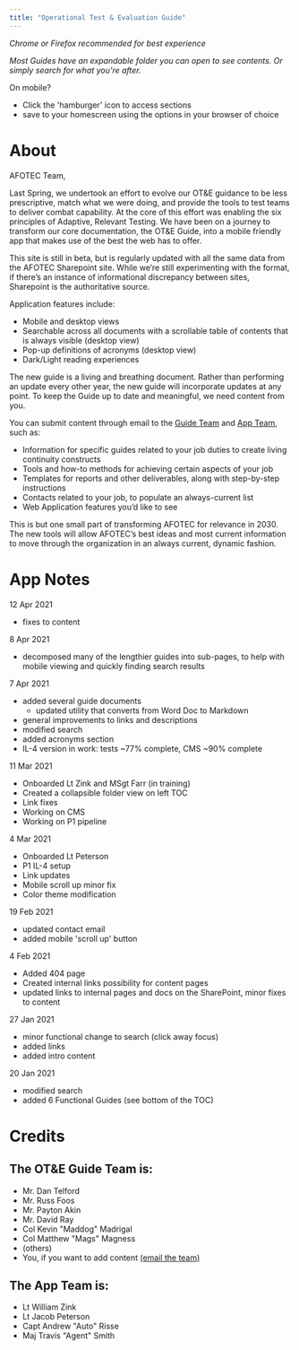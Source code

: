 ```yaml
---
title: "Operational Test & Evaluation Guide"
---
```


*Chrome or Firefox recommended for best experience*

*Most Guides have an expandable folder you can open to see contents.  Or simply search for what you're after.*

On mobile?  
- Click the 'hamburger' icon to access sections
- save to your homescreen using the options in your browser of choice



# About

AFOTEC Team,

Last Spring, we undertook an effort to evolve our OT&E guidance to be less prescriptive, match what we were doing, and provide the tools to test teams to deliver combat capability.  At the core of this effort was enabling the six principles of Adaptive, Relevant Testing.  We have been on a journey to transform our core documentation, the OT&E Guide, into a mobile friendly app that makes use of the best the web has to offer.

This site is still in beta, but is regularly updated with all the same data from the AFOTEC Sharepoint site.  While we’re still experimenting with the format, if there’s an instance of informational discrepancy between sites, Sharepoint is the authoritative source.

Application features include:
- Mobile and desktop views
- Searchable across all documents with a scrollable table of contents that is always visible (desktop view)
- Pop-up definitions of acronyms (desktop view)
- Dark/Light reading experiences


The new guide is a living and breathing document.  Rather than performing an update every other year, the new guide will incorporate updates at any point.  To keep the Guide up to date and meaningful, we need content from you.  

You can submit content through email to the [Guide Team](mailto:Kirtland.AFOTEC.A5.Workflow@us.af.mil) and [App Team](mailto:travis.smith.3@us.af.mil), such as:

- Information for specific guides related to your job duties to create living continuity constructs
- Tools and how-to methods for achieving certain aspects of your job
- Templates for reports and other deliverables, along with step-by-step instructions
- Contacts related to your job, to populate an always-current list
- Web Application features you’d like to see

This is but one small part of transforming AFOTEC for relevance in 2030. The new tools will allow AFOTEC’s best ideas and most current information to move through the organization in an always current, dynamic fashion. 


# App Notes

12 Apr 2021
- fixes to content

8 Apr 2021
- decomposed many of the lengthier guides into sub-pages, to help with mobile viewing and quickly finding search results

7 Apr 2021
- added several guide documents
    - updated utility that converts from Word Doc to Markdown
- general improvements to links and descriptions
- modified search 
- added acronyms section
- IL-4 version in work: tests ~77% complete, CMS ~90% complete 

11 Mar 2021
- Onboarded Lt Zink and MSgt Farr (in training)   
- Created a collapsible folder view on left TOC
- Link fixes
- Working on CMS
- Working on P1 pipeline

4 Mar 2021
- Onboarded Lt Peterson
- P1 IL-4 setup
- Link updates
- Mobile scroll up minor fix
- Color theme modification

19 Feb 2021
- updated contact email
- added mobile 'scroll up' button

4 Feb 2021
- Added 404 page
- Created internal links possibility for content pages
- updated links to internal pages and docs on the SharePoint, minor fixes to content

27 Jan 2021
- minor functional change to search (click away focus)
- added links
- added intro content

20 Jan 2021
- modified search
- added 6 Functional Guides (see bottom of the TOC)

# Credits

## The OT&E Guide Team is:
- Mr. Dan Telford
- Mr. Russ Foos
- Mr. Payton Akin
- Mr. David Ray
- Col Kevin "Maddog" Madrigal
- Col Matthew "Mags" Magness
- (others)
- You, if you want to add content [(email the team)]((mailto:Kirtland.AFOTEC.A5.Workflow@us.af.mil))

## The App Team is:
- Lt William Zink
- Lt Jacob Peterson
- Capt Andrew "Auto" Risse
- Maj Travis "Agent" Smith
